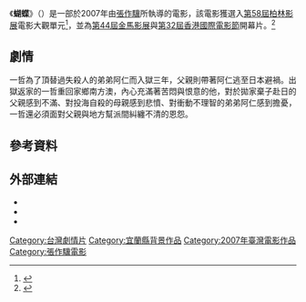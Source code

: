 {{expand|time=2015-09-10T04:19:13+00:00}}
{{refimprove|time=2015-09-10T04:19:13+00:00}}
{{Infobox Film
| name               = 蝴蝶<br/>Soul of a Demon
| original_name      = 
| image              = 
| caption            = 
| director           = [[張作驥|張作驥]]
| producer           = 林億昌 
| writer             = 張作驥
| story              = 
| starring           = 曾一哲<br>陳佩君<br>程毓仁<br>詹正筠<br>謝月霞
| music              = 
| cinematography     = 張展
| editing            = 張作驥
| production_company = 張作驥電影工作室有限公司
| distributor        = 
| released           = {{film date|2007|11|23|金馬影展|2008|2|9|柏林影展|2008|6|13|臺灣}}
| runtime            = 126分鐘
| country            = {{台灣電影產地}}
| language           = 台語<br>國語<br>日語<br>達悟語
| budget             = $1,000,000
| gross              = 
}}
《'''蝴蝶'''》（{{lang-en|'''Soul of A Demon '''}}）是一部於2007年由[[張作驥|張作驥]]所執導的電影，該電影獲選入[[第58屆柏林電影節|第58屆柏林影展]]電影大觀單元<ref>{{Cite web |url=http://soulofademon.pixnet.net/blog/post/14246731 |title=好片不寂寞，金馬遺珠《蝴蝶》振翅入選柏林影展 |access-date=2015-09-10 |archive-date=2016-03-04 |archive-url=https://web.archive.org/web/20160304220229/http://soulofademon.pixnet.net/blog/post/14246731 |dead-url=no }}</ref>，並為[[第44屆金馬獎|第44屆金馬影展]]與[[第32屆香港國際電影節|第32屆香港國際電影節]]開幕片。<ref>{{Cite web |url=http://www.taiwancinema.com/ct_54908_252 |title=蝴蝶(台灣電影網) |access-date=2015-09-10 |archive-url=https://web.archive.org/web/20160304195106/http://www.taiwancinema.com/ct_54908_252 |archive-date=2016-03-04 |dead-url=yes }}</ref>

== 劇情 ==
一哲為了頂替過失殺人的弟弟阿仁而入獄三年，父親則帶著阿仁逃至日本避禍。出獄返家的一哲重回家鄉南方澳，內心充滿著苦悶與恨意的他，對於拋家棄子赴日的父親感到不滿、對投海自殺的母親感到悲憤、對衝動不理智的弟弟阿仁感到擔憂，一哲還必須面對父親與地方幫派間糾纏不清的恩怨。



== 參考資料 ==
{{reflist}}

== 外部連結 ==
*{{imdb title|1173755|蝴蝶}}
*{{Yahoomovie id|2666|蝴蝶}}
*{{hkmdb title|12966|蝴蝶}}

{{張作驥電影作品}}

[[Category:台灣劇情片|Category:台灣劇情片]]
[[Category:宜蘭縣背景作品|Category:宜蘭縣背景作品]]
[[Category:2007年臺灣電影作品|Category:2007年臺灣電影作品]]
[[Category:張作驥電影|Category:張作驥電影]]